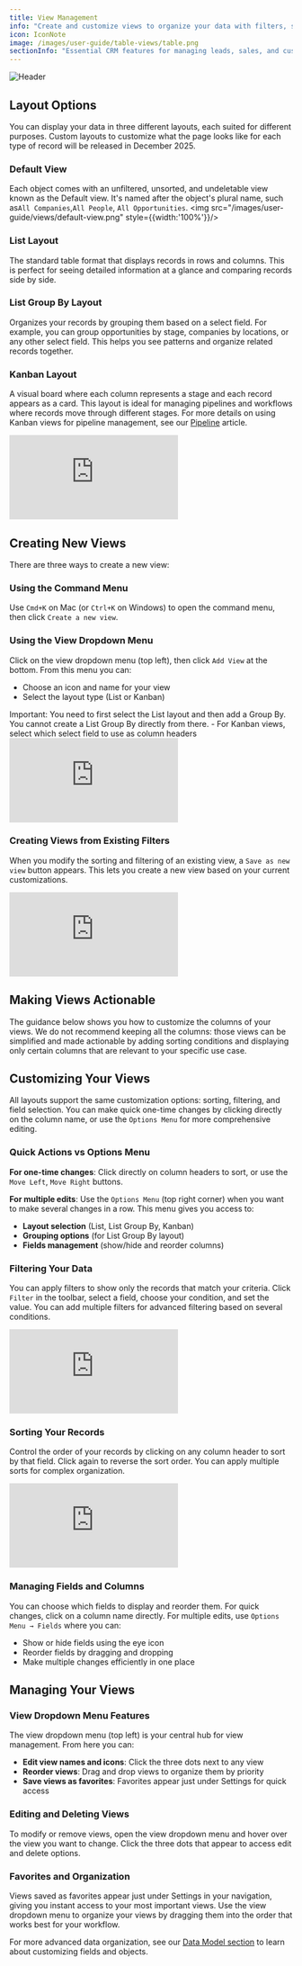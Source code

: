 ```yaml
---
title: View Management
info: "Create and customize views to organize your data with filters, sorting, and different layouts."
icon: IconNote
image: /images/user-guide/table-views/table.png
sectionInfo: "Essential CRM features for managing leads, sales, and customers"
---
```

<Frame>
  <img src="/images/user-guide/table-views/table.png" alt="Header" />
</Frame>

## Layout Options

You can display your data in three different layouts, each suited for different purposes. Custom layouts to customize what the page looks like for each type of record will be released in December 2025.

### Default View 
Each object comes with an unfiltered, unsorted, and undeletable view known as the Default view. It's named after the object's plural name, such as`All Companies`,`All People`, `All Opportunities`.
<img src="/images/user-guide/views/default-view.png" style={{width:'100%'}}/>

### List Layout
The standard table format that displays records in rows and columns. This is perfect for seeing detailed information at a glance and comparing records side by side.

### List Group By Layout  
Organizes your records by grouping them based on a select field. For example, you can group opportunities by stage, companies by locations, or any other select field. This helps you see patterns and organize related records together.

### Kanban Layout
A visual board where each column represents a stage and each record appears as a card. This layout is ideal for managing pipelines and workflows where records move through different stages. For more details on using Kanban views for pipeline management, see our [Pipeline](/user-guide/section/crm-essentials/pipeline) article.

<div style={{padding:'69.01% 0 0 0', position:'relative', margin: '32px 0px 0px'}}>
  <iframe 
    src="https://player.vimeo.com/video/927888627?autoplay=1&loop=1&autopause=0&background=1&amp;app_id=58479" 
    frameBorder="0" 
    allow="autoplay; fullscreen; picture-in-picture; clipboard-write" 
    style={{
      position:'absolute',
      top:0,
      left:0,
      width:'100%',
      height:'100%',
      borderRadius: '16px', 
      border:'2px solid black'
    }}
    title="Export data"
  ></iframe>
</div>
<script src="https://player.vimeo.com/api/player.js"></script>

## Creating New Views

There are three ways to create a new view:

### Using the Command Menu
Use `Cmd+K` on Mac (or `Ctrl+K` on Windows) to open the command menu, then click `Create a new view`.

### Using the View Dropdown Menu
Click on the view dropdown menu (top left), then click `Add View` at the bottom. From this menu you can:
- Choose an icon and name for your view
- Select the layout type (List or Kanban)

<Warning>
Important: You need to first select the List layout and then add a Group By. You cannot create a List Group By directly from there.
</Warning>
- For Kanban views, select which select field to use as column headers

<div style={{padding:'69.01% 0 0 0', position:'relative', margin: '32px 0px 0px'}}>
  <iframe 
    src="https://player.vimeo.com/video/927639721?autoplay=1&loop=1&autopause=0&background=1&amp;app_id=58479" 
    frameBorder="0" 
    allow="autoplay; fullscreen; picture-in-picture; clipboard-write" 
    style={{
      position:'absolute',
      top:0,
      left:0,
      width:'100%',
      height:'100%',
      borderRadius: '16px', 
      border:'2px solid black'
    }}
    title="Export data"
  ></iframe>
</div>
<script src="https://player.vimeo.com/api/player.js"></script>

### Creating Views from Existing Filters

When you modify the sorting and filtering of an existing view, a `Save as new view` button appears. This lets you create a new view based on your current customizations.

<div style={{padding:'69.01% 0 0 0', position:'relative', margin: '32px 0px 0px'}}>
  <iframe 
    src="https://player.vimeo.com/video/927643495?autoplay=1&loop=1&autopause=0&background=1&amp;app_id=58479" 
    frameBorder="0" 
    allow="autoplay; fullscreen; picture-in-picture; clipboard-write" 
    style={{
      position:'absolute',
      top:0,
      left:0,
      width:'100%',
      height:'100%',
      borderRadius: '16px', 
      border:'2px solid black'
    }}
    title="Export data"
  ></iframe>
</div>
<script src="https://player.vimeo.com/api/player.js"></script>

## Making Views Actionable

The guidance below shows you how to customize the columns of your views. We do not recommend keeping all the columns: those views can be simplified and made actionable by adding sorting conditions and displaying only certain columns that are relevant to your specific use case.

## Customizing Your Views

All layouts support the same customization options: sorting, filtering, and field selection. You can make quick one-time changes by clicking directly on the column name, or use the `Options Menu` for more comprehensive editing.


### Quick Actions vs Options Menu

**For one-time changes**: Click directly on column headers to sort, or use the ```Move Left```, ```Move Right``` buttons.

**For multiple edits**: Use the `Options Menu` (top right corner) when you want to make several changes in a row. This menu gives you access to:
- **Layout selection** (List, List Group By, Kanban)
- **Grouping options** (for List Group By layout)
- **Fields management** (show/hide and reorder columns)

### Filtering Your Data

You can apply filters to show only the records that match your criteria. Click `Filter` in the toolbar, select a field, choose your condition, and set the value. You can add multiple filters for advanced filtering based on several conditions.


<div style={{padding:'71.24% 0 0 0', position:'relative', margin: '32px 0px 0px'}}>
  <iframe 
    src="https://player.vimeo.com/video/926282262?autoplay=1&loop=1&autopause=0&background=1&amp;app_id=58479" 
    frameBorder="0" 
    allow="autoplay; fullscreen; picture-in-picture; clipboard-write" 
    style={{
      position:'absolute',
      top:0,
      left:0,
      width:'100%',
      height:'100%',
      borderRadius: '16px', 
      border:'2px solid black'
    }}
    title="Export data"
  ></iframe>
</div>
<script src="https://player.vimeo.com/api/player.js"></script>

### Sorting Your Records

Control the order of your records by clicking on any column header to sort by that field. Click again to reverse the sort order. You can apply multiple sorts for complex organization.


<div style={{padding:'69.01% 0 0 0', position:'relative', margin: '32px 0px 0px'}}>
  <iframe 
    src="https://player.vimeo.com/video/927885588?autoplay=1&loop=1&autopause=0&background=1&amp;app_id=58479" 
    frameBorder="0" 
    allow="autoplay; fullscreen; picture-in-picture; clipboard-write" 
    style={{
      position:'absolute',
      top:0,
      left:0,
      width:'100%',
      height:'100%',
      borderRadius: '16px', 
      border:'2px solid black'
    }}
    title="Export data"
  ></iframe>
</div>
<script src="https://player.vimeo.com/api/player.js"></script>

### Managing Fields and Columns

You can choose which fields to display and reorder them. For quick changes, click on a column name directly. For multiple edits, use `Options Menu → Fields` where you can:
- Show or hide fields using the eye icon
- Reorder fields by dragging and dropping
- Make multiple changes efficiently in one place



## Managing Your Views

### View Dropdown Menu Features

The view dropdown menu (top left) is your central hub for view management. From here you can:
- **Edit view names and icons**: Click the three dots next to any view
- **Reorder views**: Drag and drop views to organize them by priority
- **Save views as favorites**: Favorites appear just under Settings for quick access


### Editing and Deleting Views

To modify or remove views, open the view dropdown menu and hover over the view you want to change. Click the three dots that appear to access edit and delete options.



### Favorites and Organization

Views saved as favorites appear just under Settings in your navigation, giving you instant access to your most important views. Use the view dropdown menu to organize your views by dragging them into the order that works best for your workflow.

For more advanced data organization, see our [Data Model section](/user-guide/section/data-model) to learn about customizing fields and objects.

